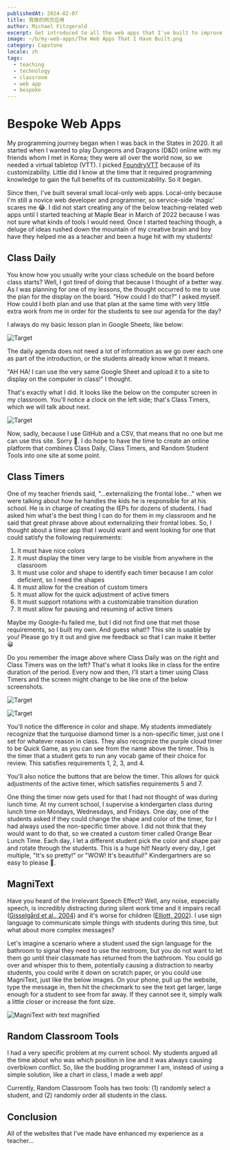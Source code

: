 ```yaml
---
publishedAt: 2024-02-07
title: 我做的网页应用
author: Michael Fitzgerald
excerpt: Get introduced to all the web apps that I've built to improve my teaching experience and my students' learning experiences.
image: ~/b/my-web-apps/The Web Apps That I Have Built.png
category: Capstone
locale: zh
tags:
  - teaching
  - technology
  - classroom
  - web app
  - bespoke
---
```



# Bespoke Web Apps

My programming journey began when I was back in the States in 2020. It all started when I wanted to play Dungeons and Dragons (D&D) online with my friends whom I met in Korea; they were all over the world now, so we needed a virtual tabletop (VTT). I picked [FoundryVTT](https://foundryvtt.com/) because of its customizability. Little did I know at the time that it required programming knowledge to gain the full benefits of its customizability. So it began.

Since then, I've built several small local-only web apps. Local-only because I'm still a novice web developer and programmer, so service-side 'magic' scares me 😂. I did not start creating any of the below teaching-related web apps until I started teaching at Maple Bear in March of 2022 because I was not sure what kinds of tools I would need. Once I started teaching though, a deluge of ideas rushed down the mountain of my creative brain and boy have they helped me as a teacher and been a huge hit with my students!

## Class Daily

You know how you usually write your class schedule on the board before class starts? Well, I got tired of doing that because I thought of a better way. As I was planning for one of my lessons, the thought occurred to me to use the plan for the display on the board. "How could I do that?" I asked myself. How could I both plan and use that plan at the same time with very little extra work from me in order for the students to see our agenda for the day?

I always do my basic lesson plan in Google Sheets, like below:

<Image
  src="/b/my-web-apps/image2.jpg"
  alt="Target"
  width={600}
  height={400}
/>

The daily agenda does not need a lot of information as we go over each one as part of the introduction, or the students already know what it means.

"AH HA! I can use the very same Google Sheet and upload it to a site to display on the computer in class!" I thought.

That's exactly what I did. It looks like the below on the computer screen in my classroom. You'll notice a clock on the left side; that's Class Timers, which we will talk about next.

<Image
  src="/b/my-web-apps/image3.jpg"
  alt="Target"
  width={600}
  height={400}
/>

Now, sadly, because I use GitHub and a CSV, that means that no one but me can use this site. Sorry 🙁. I do hope to have the time to create an online platform that combines Class Daily, Class Timers, and Random Student Tools into one site at some point.

## Class Timers

One of my teacher friends said, "\...externalizing the frontal lobe\..." when we were talking about how he handles the kids he is responsible for at his school. He is in charge of creating the IEPs for dozens of students. I had asked him what's the best thing I can do for them in my classroom and he said that great phrase above about externalizing their frontal lobes. So, I thought about a timer app that I would want and went looking for one that could satisfy the following requirements:

1.  It must have nice colors
2.  It must display the timer very large to be visible from anywhere in the classroom
3.  It must use color and shape to identify each timer because I am color deficient, so I need the shapes
4.  It must allow for the creation of custom timers
5.  It must allow for the quick adjustment of active timers
6.  It must support rotations with a customizable transition duration
7.  It must allow for pausing and resuming of active timers

Maybe my Google-fu failed me, but I did not find one that met those requirements, so I built my own. And guess what!? This site is usable by you! Please go try it out and give me feedback so that I can make it better 😀

Do you remember the image above where Class Daily was on the right and Class Timers was on the left? That's what it looks like in class for the entire duration of the period. Every now and then, I'll start a timer using Class Timers and the screen might change to be like one of the below screenshots.

<Image
  src="/b/my-web-apps/image4.jpg"
  alt="Target"
  width={600}
  height={400}
/>

<Image
  src="/b/my-web-apps/image5.jpg"
  alt="Target"
  width={600}
  height={400}
/>

You'll notice the difference in color and shape. My students immediately recognize that the turquoise diamond timer is a non-specific timer, just one I set for whatever reason in class. They also recognize the purple cloud timer to be Quick Game, as you can see from the name above the timer. This is the timer that a student gets to run any vocab game of their choice for review. This satisfies requirements 1, 2, 3, and 4.

You'll also notice the buttons that are below the timer. This allows for quick adjustments of the active timer, which satisfies requirements 5 and 7.

One thing the timer now gets used for that I had not thought of was during lunch time. At my current school, I supervise a kindergarten class during lunch time on Mondays, Wednesdays, and Fridays. One day, one of the students asked if they could change the shape and color of the timer, for I had always used the non-specific timer above. I did not think that they would want to do that, so we created a custom timer called Orange Bear Lunch Time. Each day, I let a different student pick the color and shape pair and rotate through the students. This is a huge hit! Nearly every day, I get multiple, "It's so pretty!" or "WOW! It's beautiful!" Kindergartners are so easy to please 🤣.

## MagniText

Have you heard of the Irrelevant Speech Effect? Well, any noise, especially speech, is incredibly distracting during silent work time and it impairs recall ([Gisselgård et al., 2004](https://doi.org/10.3758/bf03194948)) and it's worse for children ([Elliott, 2002](https://doi.org/10.1016/j.neuroimage.2004.02.031)). I use sign language to communicate simple things with students during this time, but what about more complex messages?

Let's imagine a scenario where a student used the sign language for the bathroom to signal they need to use the restroom, but you do not want to let them go until their classmate has returned from the bathroom. You could go over and whisper this to them, potentially causing a distraction to nearby students, you could write it down on scratch paper, or you could use MagniText, just like the below images. On your phone, pull up the website, type the message in, then hit the checkmark to see the text get larger, large enough for a student to see from far away. If they cannot see it, simply walk a little closer or increase the font size.

<Image
  src="/b/my-web-apps/image6.jpg"
  alt="MagniText with text magnified"
  width={600}
  height={400}
/>

## Random Classroom Tools

I had a very specific problem at my current school. My students argued all the time about who was which position in line and it was always causing overblown conflict. So, like the budding programmer I am, instead of using a simple solution, like a chart in class, I made a web app!

Currently, Random Classroom Tools has two tools: (1) randomly select a student, and (2) randomly order all students in the class.

## Conclusion

All of the websites that I've made have enhanced my experience as a teacher...

